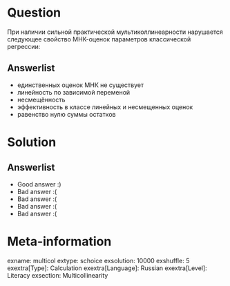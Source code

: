Question
========
При наличии сильной практической мультиколлинеарности нарушается следующее свойство МНК-оценок параметров классической регрессии:

Answerlist
----------
*  единственных оценок МНК не существует
*  линейность по зависимой переменой
*  несмещённость
*  эффективность в классе линейных и несмещенных оценок
*  равенство нулю суммы остатков

Solution
========

Answerlist
----------
*  Good answer :)
*  Bad answer :(
*  Bad answer :(
*  Bad answer :(
*  Bad answer :(

Meta-information
================
exname: multicol
extype: schoice
exsolution: 10000
exshuffle: 5
exextra[Type]: Calculation
exextra[Language]: Russian
exextra[Level]: Literacy
exsection: Multicollinearity

